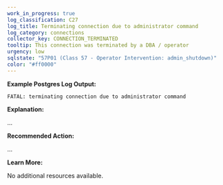 ```yaml
---
work_in_progress: true
log_classification: C27
log_title: Terminating connection due to administrator command
log_category: connections
collector_key: CONNECTION_TERMINATED
tooltip: This connection was terminated by a DBA / operator
urgency: low
sqlstate: "57P01 (Class 57 - Operator Intervention: admin_shutdown)"
color: "#ff0000"
---
```


**Example Postgres Log Output:**

```
FATAL: terminating connection due to administrator command
```

**Explanation:**

...

**Recommended Action:**

...

**Learn More:**

No additional resources available.
